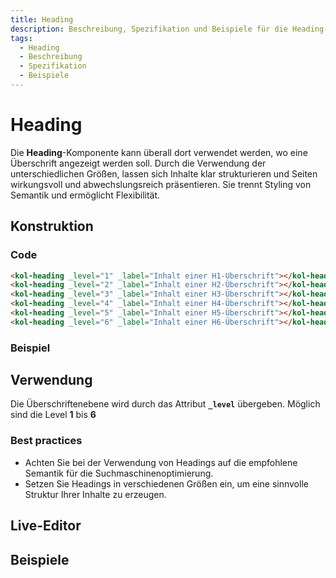 ```yaml
---
title: Heading
description: Beschreibung, Spezifikation und Beispiele für die Heading-Komponente.
tags:
  - Heading
  - Beschreibung
  - Spezifikation
  - Beispiele
---
```



# Heading

Die **Heading**-Komponente kann überall dort verwendet werden, wo eine Überschrift angezeigt werden soll. Durch die Verwendung der unterschiedlichen Größen, lassen sich Inhalte klar strukturieren und Seiten wirkungsvoll und abwechslungsreich präsentieren. Sie trennt Styling von Semantik und ermöglicht Flexibilität.

## Konstruktion

### Code

```html
<kol-heading _level="1" _label="Inhalt einer H1-Überschrift"></kol-heading>
<kol-heading _level="2" _label="Inhalt einer H2-Überschrift"></kol-heading>
<kol-heading _level="3" _label="Inhalt einer H3-Überschrift"></kol-heading>
<kol-heading _level="4" _label="Inhalt einer H4-Überschrift"></kol-heading>
<kol-heading _level="5" _label="Inhalt einer H5-Überschrift"></kol-heading>
<kol-heading _level="6" _label="Inhalt einer H6-Überschrift"></kol-heading>
```

### Beispiel

<kol-heading _level="1" _label="Inhalt einer H1-Überschrift"></kol-heading>
<kol-heading _level="2" _label="Inhalt einer H2-Überschrift"></kol-heading>
<kol-heading _level="3" _label="Inhalt einer H3-Überschrift"></kol-heading>
<kol-heading _level="4" _label="Inhalt einer H4-Überschrift"></kol-heading>
<kol-heading _level="5" _label="Inhalt einer H5-Überschrift"></kol-heading>
<kol-heading _level="6" _label="Inhalt einer H6-Überschrift"></kol-heading>

## Verwendung

Die Überschriftenebene wird durch das Attribut **`_level`** übergeben. Möglich sind die Level **1** bis **6**

### Best practices

- Achten Sie bei der Verwendung von Headings auf die empfohlene Semantik für die Suchmaschinenoptimierung.
- Setzen Sie Headings in verschiedenen Größen ein, um eine sinnvolle Struktur Ihrer Inhalte zu erzeugen.

<Readme />

<ExampleLink component="heading" />

## Live-Editor

<LiveEditorCompact component="heading" />

## Beispiele

<Configurator component="heading" sample="basic" />
<Configurator component="heading" sample="paragraph" />
<Configurator component="heading" sample="badged" />
